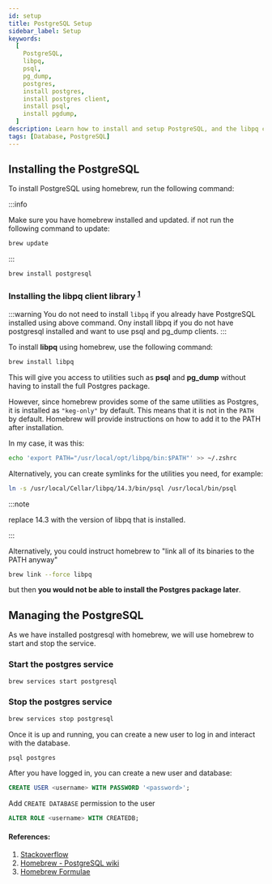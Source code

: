 ```yaml
---
id: setup
title: PostgreSQL Setup
sidebar_label: Setup
keywords:
  [
    PostgreSQL,
    libpq,
    psql,
    pg_dump,
    postgres,
    install postgres,
    install postgres client,
    install psql,
    install pgdump,
  ]
description: Learn how to install and setup PostgreSQL, and the libpq client library seperately for PostgreSQL, giving you access to utilities such as psql and pg_dump.
tags: [Database, PostgreSQL]
---
```


## Installing the PostgreSQL

To install PostgreSQL using homebrew, run the following command:

:::info

Make sure you have homebrew installed and updated. if not run the following command to update:

```bash
brew update
```

:::

```bash
brew install postgresql
```

### Installing the libpq client library <sup>[1](#references)</sup>

:::warning You do not need to install `libpq` if you already have PostgreSQL installed using above command. Ony install libpq if you do not have postgresql installed and want to use psql and pg_dump clients. :::

To install **libpq** using homebrew, use the following command:

```bash
brew install libpq
```

This will give you access to utilities such as **psql** and **pg_dump** without having to install the full Postgres package.

However, since homebrew provides some of the same utilities as Postgres, it is installed as `"keg-only"` by default. This means that it is not in the `PATH` by default. Homebrew will provide instructions on how to add it to the PATH after installation.

In my case, it was this:

```bash
echo 'export PATH="/usr/local/opt/libpq/bin:$PATH"' >> ~/.zshrc
```

Alternatively, you can create symlinks for the utilities you need, for example:

```bash
ln -s /usr/local/Cellar/libpq/14.3/bin/psql /usr/local/bin/psql
```

:::note

replace 14.3 with the version of libpq that is installed.

:::

Alternatively, you could instruct homebrew to "link all of its binaries to the PATH anyway"

```bash
brew link --force libpq
```

but then **you would not be able to install the Postgres package later**.

## Managing the PostgreSQL

As we have installed postgresql with homebrew, we will use homebrew to start and stop the service.

### Start the postgres service

```bash
brew services start postgresql
```

### Stop the postgres service

```bash
brew services stop postgresql
```

Once it is up and running, you can create a new user to log in and interact with the database.

```bash
psql postgres
```

After you have logged in, you can create a new user and database:

```sql
CREATE USER <username> WITH PASSWORD '<password>';
```

Add `CREATE DATABASE` permission to the user

```sql
ALTER ROLE <username> WITH CREATEDB;
```

#### References:

1. [Stackoverflow](https://stackoverflow.com/questions/44654216/correct-way-to-install-psql-without-full-postgres-on-macos)
2. [Homebrew - PostgreSQL wiki](https://wiki.postgresql.org/wiki/Homebrew)
3. [ Homebrew Formulae](https://formulae.brew.sh/formula/postgresql)
